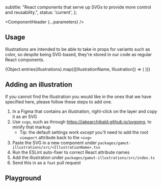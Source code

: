 


  subtitle: "React components that serve up SVGs to provide more control and reusability.",
  status: 'current',
};

<Meta of={IllustrationsStories} />

<ComponentHeader {...parameters} />

## Usage

Illustrations are intended to be able to take in props for variants such as color, so despite being SVG-based, they're stored in our code as regular React components.

<IconGallery>
  {Object.entries(illustrations).map(([illustrationName, Illustration]) => (
    <IconItem key={illustrationName} name={illustrationName}>
      <Illustration aria-hidden width="128px" />
    </IconItem>
  ))}
</IconGallery>

## Adding an illustration

If you cannot find the Illustration you would like in the ones that we have specified here, please follow these steps to add one.

1. In a Figma that contains an illustration, right-click on the layer and copy it as an SVG
2. Use `svgo`, such as through https://jakearchibald.github.io/svgomg, to minify that markup
   - Tip: the default settings work _except_ you'll need to add the root `viewport` attribute back to the `<svg>`
3. Paste the SVG in a new component under `packages/gamut-illustrations/src/<IllustrationName>.tsx`
4. Run the ESLint auto-fixer to correct React attribute names
5. Add the illustration under `packages/gamut-illustrations/src/index.ts`
6. Send this in as a `feat` pull request

## Playground

<Canvas sourceState="shown" of={IllustrationsStories.Default}/>

<Controls />
